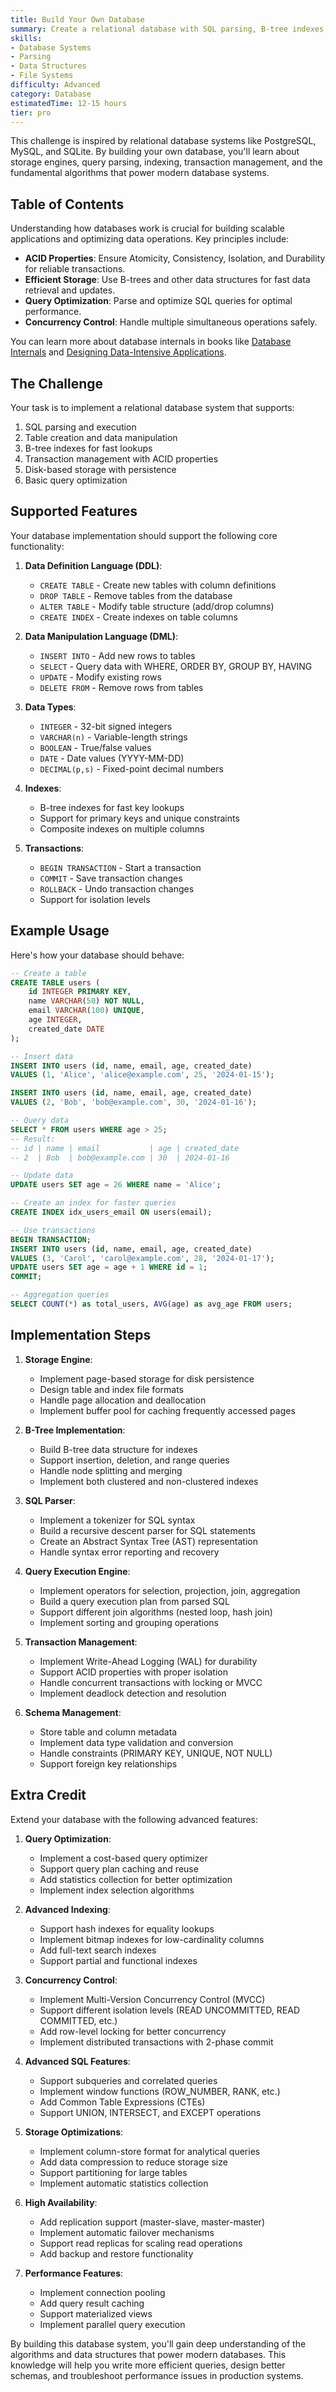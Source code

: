 ```yaml
---
title: Build Your Own Database
summary: Create a relational database with SQL parsing, B-tree indexes, transactions, and persistence. Learn about database internals, storage engines, and query optimization.
skills:
- Database Systems
- Parsing
- Data Structures
- File Systems
difficulty: Advanced
category: Database
estimatedTime: 12-15 hours
tier: pro
---
```


This challenge is inspired by relational database systems like PostgreSQL, MySQL, and SQLite. By building your own database, you'll learn about storage engines, query parsing, indexing, transaction management, and the fundamental algorithms that power modern database systems.

## Table of Contents

Understanding how databases work is crucial for building scalable applications and optimizing data operations. Key principles include:

- **ACID Properties**: Ensure Atomicity, Consistency, Isolation, and Durability for reliable transactions.
- **Efficient Storage**: Use B-trees and other data structures for fast data retrieval and updates.
- **Query Optimization**: Parse and optimize SQL queries for optimal performance.
- **Concurrency Control**: Handle multiple simultaneous operations safely.

You can learn more about database internals in books like [Database Internals](https://www.databass.dev/) and [Designing Data-Intensive Applications](https://dataintensive.net/).

## The Challenge

Your task is to implement a relational database system that supports:

1. SQL parsing and execution
2. Table creation and data manipulation
3. B-tree indexes for fast lookups
4. Transaction management with ACID properties
5. Disk-based storage with persistence
6. Basic query optimization

## Supported Features

Your database implementation should support the following core functionality:

1. **Data Definition Language (DDL)**:
   - `CREATE TABLE` - Create new tables with column definitions
   - `DROP TABLE` - Remove tables from the database
   - `ALTER TABLE` - Modify table structure (add/drop columns)
   - `CREATE INDEX` - Create indexes on table columns

2. **Data Manipulation Language (DML)**:
   - `INSERT INTO` - Add new rows to tables
   - `SELECT` - Query data with WHERE, ORDER BY, GROUP BY, HAVING
   - `UPDATE` - Modify existing rows
   - `DELETE FROM` - Remove rows from tables

3. **Data Types**:
   - `INTEGER` - 32-bit signed integers
   - `VARCHAR(n)` - Variable-length strings
   - `BOOLEAN` - True/false values
   - `DATE` - Date values (YYYY-MM-DD)
   - `DECIMAL(p,s)` - Fixed-point decimal numbers

4. **Indexes**:
   - B-tree indexes for fast key lookups
   - Support for primary keys and unique constraints
   - Composite indexes on multiple columns

5. **Transactions**:
   - `BEGIN TRANSACTION` - Start a transaction
   - `COMMIT` - Save transaction changes
   - `ROLLBACK` - Undo transaction changes
   - Support for isolation levels

## Example Usage

Here's how your database should behave:

```sql
-- Create a table
CREATE TABLE users (
    id INTEGER PRIMARY KEY,
    name VARCHAR(50) NOT NULL,
    email VARCHAR(100) UNIQUE,
    age INTEGER,
    created_date DATE
);

-- Insert data
INSERT INTO users (id, name, email, age, created_date) 
VALUES (1, 'Alice', 'alice@example.com', 25, '2024-01-15');

INSERT INTO users (id, name, email, age, created_date) 
VALUES (2, 'Bob', 'bob@example.com', 30, '2024-01-16');

-- Query data
SELECT * FROM users WHERE age > 25;
-- Result:
-- id | name | email           | age | created_date
-- 2  | Bob  | bob@example.com | 30  | 2024-01-16

-- Update data
UPDATE users SET age = 26 WHERE name = 'Alice';

-- Create an index for faster queries
CREATE INDEX idx_users_email ON users(email);

-- Use transactions
BEGIN TRANSACTION;
INSERT INTO users (id, name, email, age, created_date) 
VALUES (3, 'Carol', 'carol@example.com', 28, '2024-01-17');
UPDATE users SET age = age + 1 WHERE id = 1;
COMMIT;

-- Aggregation queries
SELECT COUNT(*) as total_users, AVG(age) as avg_age FROM users;
```

## Implementation Steps

1. **Storage Engine**:
   - Implement page-based storage for disk persistence
   - Design table and index file formats
   - Handle page allocation and deallocation
   - Implement buffer pool for caching frequently accessed pages

2. **B-Tree Implementation**:
   - Build B-tree data structure for indexes
   - Support insertion, deletion, and range queries
   - Handle node splitting and merging
   - Implement both clustered and non-clustered indexes

3. **SQL Parser**:
   - Implement a tokenizer for SQL syntax
   - Build a recursive descent parser for SQL statements
   - Create an Abstract Syntax Tree (AST) representation
   - Handle syntax error reporting and recovery

4. **Query Execution Engine**:
   - Implement operators for selection, projection, join, aggregation
   - Build a query execution plan from parsed SQL
   - Support different join algorithms (nested loop, hash join)
   - Implement sorting and grouping operations

5. **Transaction Management**:
   - Implement Write-Ahead Logging (WAL) for durability
   - Support ACID properties with proper isolation
   - Handle concurrent transactions with locking or MVCC
   - Implement deadlock detection and resolution

6. **Schema Management**:
   - Store table and column metadata
   - Implement data type validation and conversion
   - Handle constraints (PRIMARY KEY, UNIQUE, NOT NULL)
   - Support foreign key relationships

## Extra Credit

Extend your database with the following advanced features:

1. **Query Optimization**:
   - Implement a cost-based query optimizer
   - Support query plan caching and reuse
   - Add statistics collection for better optimization
   - Implement index selection algorithms

2. **Advanced Indexing**:
   - Support hash indexes for equality lookups
   - Implement bitmap indexes for low-cardinality columns
   - Add full-text search indexes
   - Support partial and functional indexes

3. **Concurrency Control**:
   - Implement Multi-Version Concurrency Control (MVCC)
   - Support different isolation levels (READ UNCOMMITTED, READ COMMITTED, etc.)
   - Add row-level locking for better concurrency
   - Implement distributed transactions with 2-phase commit

4. **Advanced SQL Features**:
   - Support subqueries and correlated queries
   - Implement window functions (ROW_NUMBER, RANK, etc.)
   - Add Common Table Expressions (CTEs)
   - Support UNION, INTERSECT, and EXCEPT operations

5. **Storage Optimizations**:
   - Implement column-store format for analytical queries
   - Add data compression to reduce storage size
   - Support partitioning for large tables
   - Implement automatic statistics collection

6. **High Availability**:
   - Add replication support (master-slave, master-master)
   - Implement automatic failover mechanisms
   - Support read replicas for scaling read operations
   - Add backup and restore functionality

7. **Performance Features**:
   - Implement connection pooling
   - Add query result caching
   - Support materialized views
   - Implement parallel query execution

By building this database system, you'll gain deep understanding of the algorithms and data structures that power modern databases. This knowledge will help you write more efficient queries, design better schemas, and troubleshoot performance issues in production systems.

